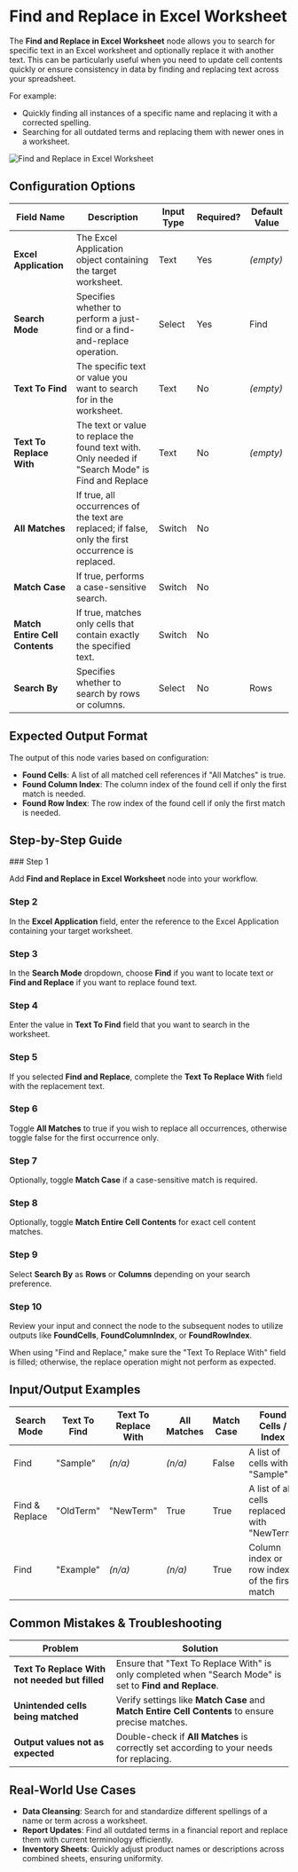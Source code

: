 
# Find and Replace in Excel Worksheet

The **Find and Replace in Excel Worksheet** node allows you to search for specific text in an Excel worksheet and optionally replace it with another text. This can be particularly useful when you need to update cell contents quickly or ensure consistency in data by finding and replacing text across your spreadsheet.

For example:

- Quickly finding all instances of a specific name and replacing it with a corrected spelling.
- Searching for all outdated terms and replacing them with newer ones in a worksheet.

![Find and Replace in Excel Worksheet](./find-and-replace-in-excel-worksheet.png)

## Configuration Options

| Field Name                     | Description                                                                                         | Input Type | Required? | Default Value |
| ------------------------------ | --------------------------------------------------------------------------------------------------- | ---------- | --------- | ------------- |
| **Excel Application**          | The Excel Application object containing the target worksheet.                                       | Text       | Yes       | _(empty)_     |
| **Search Mode**                | Specifies whether to perform a just-find or a find-and-replace operation.                           | Select     | Yes       | Find          |
| **Text To Find**               | The specific text or value you want to search for in the worksheet.                                 | Text       | No        | _(empty)_     |
| **Text To Replace With**       | The text or value to replace the found text with. Only needed if "Search Mode" is Find and Replace  | Text       | No        | _(empty)_     |
| **All Matches**                | If true, all occurrences of the text are replaced; if false, only the first occurrence is replaced. | Switch     | No        |               |
| **Match Case**                 | If true, performs a case-sensitive search.                                                          | Switch     | No        |               |
| **Match Entire Cell Contents** | If true, matches only cells that contain exactly the specified text.                                | Switch     | No        |               |
| **Search By**                  | Specifies whether to search by rows or columns.                                                     | Select     | No        | Rows          |

## Expected Output Format

The output of this node varies based on configuration:

- **Found Cells**: A list of all matched cell references if "All Matches" is true.
- **Found Column Index**: The column index of the found cell if only the first match is needed.
- **Found Row Index**: The row index of the found cell if only the first match is needed.

## Step-by-Step Guide

<Steps>
### Step 1

Add **Find and Replace in Excel Worksheet** node into your workflow.

### Step 2

In the **Excel Application** field, enter the reference to the Excel Application containing your target worksheet.

### Step 3

In the **Search Mode** dropdown, choose **Find** if you want to locate text or **Find and Replace** if you want to replace found text.

### Step 4

Enter the value in **Text To Find** field that you want to search in the worksheet.

### Step 5

If you selected **Find and Replace**, complete the **Text To Replace With** field with the replacement text.

### Step 6

Toggle **All Matches** to true if you wish to replace all occurrences, otherwise toggle false for the first occurrence only.

### Step 7

Optionally, toggle **Match Case** if a case-sensitive match is required.

### Step 8

Optionally, toggle **Match Entire Cell Contents** for exact cell content matches.

### Step 9

Select **Search By** as **Rows** or **Columns** depending on your search preference.

### Step 10

Review your input and connect the node to the subsequent nodes to utilize outputs like **FoundCells**, **FoundColumnIndex**, or **FoundRowIndex**.

</Steps>

<Callout type="info" title="Note">
  When using "Find and Replace," make sure the "Text To Replace With" field is
  filled; otherwise, the replace operation might not perform as expected.
</Callout>

## Input/Output Examples

| Search Mode    | Text To Find | Text To Replace With | All Matches | Match Case | Found Cells / Index                          |
| -------------- | ------------ | -------------------- | ----------- | ---------- | -------------------------------------------- |
| Find           | "Sample"     | _(n/a)_              | _(n/a)_     | False      | A list of cells with "Sample"                |
| Find & Replace | "OldTerm"    | "NewTerm"            | True        | True       | A list of all cells replaced with "NewTerm"  |
| Find           | "Example"    | _(n/a)_              | _(n/a)_     | True       | Column index or row index of the first match |

## Common Mistakes & Troubleshooting

| Problem                                        | Solution                                                                                                |
| ---------------------------------------------- | ------------------------------------------------------------------------------------------------------- |
| **Text To Replace With not needed but filled** | Ensure that "Text To Replace With" is only completed when "Search Mode" is set to **Find and Replace**. |
| **Unintended cells being matched**             | Verify settings like **Match Case** and **Match Entire Cell Contents** to ensure precise matches.       |
| **Output values not as expected**              | Double-check if **All Matches** is correctly set according to your needs for replacing.                 |

## Real-World Use Cases

- **Data Cleansing**: Search for and standardize different spellings of a name or term across a worksheet.
- **Report Updates**: Find all outdated terms in a financial report and replace them with current terminology efficiently.
- **Inventory Sheets**: Quickly adjust product names or descriptions across combined sheets, ensuring uniformity.
